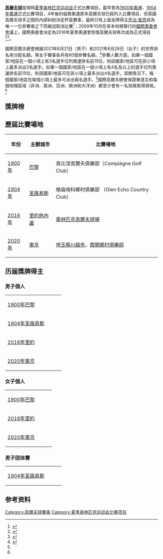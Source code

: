 
{{Infobox Olympic sport
|sport=高爾夫
|image = Golf pictogram.svg
|size = 150
|menevents=1
|womenevents=1
}}
'''[[高爾夫球|高爾夫球]]'''是現時[[夏季奥林匹克运动会|夏季奥林匹克运动会]]正式比賽項目，最早曾為[[1900年夏季奥林匹克运动会|1900年奧運]]、[[1904年夏季奥林匹克运动会|1904年奧運]]正式比賽項目，4年後的倫敦奧運原本高爾夫球已經列入比賽項目，但英國高爾夫球手之間的內部糾紛決定杯葛賽事，最終只有上屆金牌得主[[乔治·里昂|乔治·里昂]]成為唯一一位參賽者之下而被迫取消比賽<ref name="Wallechinsky">{{cite book |last1=Wallechinsky |first1=David |title=The Complete Book To The Olympics |date=1984 |publisher=Penguin Books |location=England |isbn=0140066322 |pages=428 }}</ref>；2009年10月在哥本哈根舉行的[[國際奧委會|國際奧委會]]會議上，國際奧委會決定為2016年夏季奧運會恢復高爾夫球再次成為正式項目<ref name="apgolf2016">{{cite news|url=http://seattletimes.nwsource.com/html/sports/2009656175_apolyiocnewsports.html|title=Golf, rugby backed by IOC board for 2016 Games|last=Wilson|first=Stephen|date=August 13, 2009|agency=Associated Press|access-date=2009-08-14|work=The Seattle Times|archive-date=2012-07-17|archive-url=https://web.archive.org/web/20120717132718/http://seattletimes.nwsource.com/html/sports/2009656175_apolyiocnewsports.html|dead-url=no}}</ref><ref>{{cite news|url=http://news.bbc.co.uk/sport1/hi/olympic_games/8292584.stm|title=Golf & rugby voted into Olympics|date=2009-10-09|publisher=BBC|accessdate=2021-09-08|archive-date=2016-01-08|archive-url=https://web.archive.org/web/20160108103641/http://news.bbc.co.uk/sport1/hi/olympic_games/8292584.stm|dead-url=no}}</ref>。

國際高爾夫總會根據2021年6月21日（男子）和2021年6月28日（女子）的世界排名來分配名額。男女子賽事各共有60個參賽名額。<ref name="QualStandards">{{cite web|url=https://gsites.brightspotcdn.com/a4/e0/d14342fb47b2a17744b8d2f0fc68/final-2020-04-28-tokyo-2020-revised-qualification-system-golf-eng.pdf|title=Qualification System – Games of the XXXII Olympiad – Golf|work=[[國際高爾夫總會|IGF]]|date=2020-05-29|accessdate=2021-07-05|archiveurl=https://web.archive.org/web/20210425195229/https://gsites.brightspotcdn.com/a4/e0/d14342fb47b2a17744b8d2f0fc68/final-2020-04-28-tokyo-2020-revised-qualification-system-golf-eng.pdf|archivedate=2021-04-25}}</ref>參賽人數方面，如果一個國家/地區在一個小項上有3名選手位列奧運排名前15位，則該國家/地區可在該小項上最多派出3名選手。如果一個國家/地區在一個小項上有4名及以上的選手位列奧運排名前15位，則該國家/地區可在該小項上最多派出4名選手。其餘情況下，每個國家/地區在每個小項上最多可派出兩名選手。<ref name="QualStandards"/>國際高爾夫總會保證東道主和每個地理區域（非洲、美洲、亞洲、歐洲和大洋洲）都至少會有一名球員取得資格。<ref name="QualStandards"/>

==獎牌榜==
{{Medals table
 | caption        = 
 | host           = 
 | flag_template  = flagIOCteam
 | event          = 
 | team           = 
 | gold_USA = 5 | silver_USA = 3 | bronze_USA = 5
 | gold_GBR = 1 | silver_GBR = 1 | bronze_GBR = 1
 | gold_CAN = 1 | silver_CAN = 0 | bronze_CAN = 0
 | gold_KOR = 1 | silver_KOR = 0 | bronze_KOR = 0
 | gold_NZL = 0 | silver_NZL = 1 | bronze_NZL = 1
 | gold_JPN = 0 | silver_JPN = 1 | bronze_JPN = 0
 | gold_SVK = 0 | silver_SVK = 1 | bronze_SVK = 0
 | gold_SWE = 0 | silver_SWE = 1 | bronze_SWE = 0
 | gold_CHN = 0 | silver_CHN = 0 | bronze_CHN = 1
 | gold_TPE = 0 | silver_TPE = 0 | bronze_TPE = 1
}}

==歷屆比賽場地==
{| class="wikitable"
! 年份!! 主辦城市 !! 比賽場地
|-
| [[1900年夏季奧林匹克運動會高爾夫球比賽|1900年]] || {{flagicon|FRA}} [[巴黎|巴黎]] || 貢比涅高爾夫俱樂部（Compiègne Golf Club）
|-
| [[1904年夏季奧林匹克運動會高爾夫球比賽|1904年]] || {{flagicon|USA}} [[圣路易斯_(密苏里州)|圣路易斯]] || 格倫埃科鄉村俱樂部 （Glen Echo Country Club）
|-
| [[2016年夏季奧林匹克運動會高爾夫球比賽|2016年]] || {{flagicon|BRA}} [[里約熱內盧|里約熱內盧]] || [[奧林匹克高爾夫球場|奧林匹克高爾夫球場]]
|-
| [[2020年夏季奧林匹克運動會高爾夫球比賽|2020年]] || {{flagicon|JPN}} [[東京|東京]] || [[埼玉縣|埼玉縣]][[川越市|川越市]]，[[霞關鄉村俱樂部|霞關鄉村俱樂部]]
|}

==历届獎牌得主==
===男子個人===
{| {{MedalistTable|type=比賽地點|width=200}}
|-
| [[1900年夏季奥林匹克运动会高爾夫比赛|1900年巴黎]]
| {{flagIOCathlete|[[查爾斯·桑德斯|查爾斯·桑德斯]]|USA|1900年夏季}}
| {{flagIOCathlete|[[華特·拉瑟福德|華特·拉瑟福德]]|GBR|1900年夏季}}
| {{flagIOCathlete|[[David_Robertson_(golfer)|David Robertson]]|GBR|1900年夏季}}
|-
|rowspan=2| [[1904年夏季奥林匹克运动会高爾夫比赛|1904年圣路易斯]]
|rowspan=2| {{flagIOCathlete|[[乔治·里昂|乔治·里昂]]|CAN|1904年夏季}}
|rowspan=2| {{flagIOCathlete|[[Chandler_Egan|Chandler Egan]]|USA|1904年夏季}}
| {{flagIOCathlete|[[Burt_McKinnie|Burt McKinnie]]|USA|1904年夏季}}
|- <!-- second bronze medal -->
| {{flagIOCathlete|[[Francis_Newton|Francis Newton]]|USA|1904年夏季}}
|-
| [[2016年夏季奥林匹克运动会高爾夫比赛|2016年里約]]
| {{flagIOCathlete|[[賈斯汀·羅斯|賈斯汀·羅斯]]|GBR|2016年夏季}}
| {{flagIOCathlete|[[亨里克·斯滕松|亨里克·斯滕松]]|SWE|2016年夏季}}
| {{flagIOCathlete|[[馬特·庫查爾|馬特·庫查爾]]|USA|2016年夏季}}
|-
| [[2020年夏季奥林匹克运动会高爾夫比赛|2020年東京]]
| {{flagIOCathlete|[[山大·蕭佛利|山大·蕭佛利]]|USA|2020年夏季}}
| {{flagIOCathlete|[[羅里·薩巴蒂尼|羅里·薩巴蒂尼]]|SVK|2020年夏季}}
| {{flagIOCathlete|[[潘政琮|潘政琮]]|TPE|2020年夏季}}
|}

===女子個人===
{| {{MedalistTable|type=比賽地點|width=200}}
|-
| [[1900年夏季奥林匹克运动会高爾夫比赛|1900年巴黎]]
| {{flagIOCathlete|[[玛格丽特·阿伯特|玛格丽特·阿伯特]]|USA|1900年夏季}}
| {{flagIOCathlete|[[Pauline_Whittier|Pauline Whittier]]|USA|1900年夏季}}
| {{flagIOCathlete|[[Daria_Pratt|Daria Pratt]]|USA|1900年夏季}}
|-
| [[2016年夏季奧林匹克運動會高爾夫比賽|2016年里約]]
| {{flagIOCathlete|[[朴仁妃|朴仁妃]]|KOR|2016年夏季}}
| {{flagIOCathlete|[[高寶璟|高寶璟]]|NZL|2016年夏季}}
| {{flagIOCathlete|[[馮珊珊|馮珊珊]]|CHN|2016年夏季}}
|-
| [[2020年夏季奥林匹克运动会高爾夫比赛|2020年東京]]
| {{flagIOCathlete|[[奈莉·科達|奈莉·科達]]|USA|2020年夏季}}
| {{flagIOCathlete|[[稻見萌寧|稻見萌寧]]|JPN|2020年夏季}}
| {{flagIOCathlete|[[高寶璟|高寶璟]]|NZL|2020年夏季}}
|}

===男子团体賽===
{| {{MedalistTable|type=比賽地點|width=200}}
|-
| [[1904年夏季奥林匹克运动会高爾夫比赛|1904年圣路易斯]]
| {{flagIOCteam|USA|1904年夏季}}
| {{flagIOCteam|USA|1904年夏季}}
| {{flagIOCteam|USA|1904年夏季}}
|}

== 参考资料 ==
{{reflist}}

{{奥林匹克运动会高尔夫球比赛}}
{{奧運會比賽項目}}

[[Category:高爾夫球賽事|Category:高爾夫球賽事]]
[[Category:夏季奥林匹克运动会比赛项目|Category:夏季奥林匹克运动会比赛项目]]